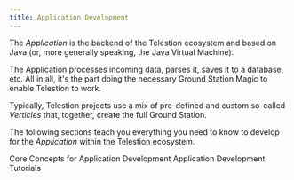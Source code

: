 ```yaml
---
title: Application Development
---
```



The _Application_ is the backend of the Telestion ecosystem and based on Java
(or, more generally speaking, the Java Virtual Machine).

The Application processes incoming data, parses it, saves it to a database, etc.
All in all, it's the part doing the necessary Ground Station Magic to enable
Telestion to work.

Typically, Telestion projects use a mix of pre-defined and custom so-called
_Verticles_ that, together, create the full Ground Station.

The following sections teach you everything you need to know to develop for the
_Application_ within the Telestion ecosystem.

<Grid>
	<Reference to="/application/concepts/">
		Core Concepts for Application Development
	</Reference>
	<Reference to="/application/tutorials/">
		Application Development Tutorials
	</Reference>
</Grid>
